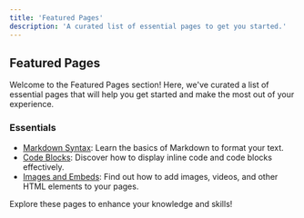 ```yaml
---
title: 'Featured Pages'
description: 'A curated list of essential pages to get you started.'
---
```


## Featured Pages

Welcome to the Featured Pages section! Here, we've curated a list of essential pages that will help you get started and make the most out of your experience.

### Essentials

- [Markdown Syntax](/essentials/markdown): Learn the basics of Markdown to format your text.
- [Code Blocks](/essentials/code): Discover how to display inline code and code blocks effectively.
- [Images and Embeds](/essentials/images): Find out how to add images, videos, and other HTML elements to your pages.

Explore these pages to enhance your knowledge and skills!
